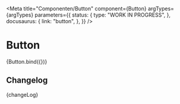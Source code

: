 
<Meta
  title="Componenten/Button"
  component={Button}
  argTypes={argTypes}
  parameters={{
    status: {
      type: "WORK IN PROGRESS",
    },
    docusaurus: {
      link: "button",
    },
  }}
/>

# Button

<Canvas>
  <Story name="Button" args={defaultArgs}>
    {Button.bind({})}
  </Story>
</Canvas>

<ArgsTable story="Button" />

## Changelog

<Description>{changeLog}</Description>
